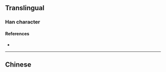 {{character info}}
==Translingual==

===Han character===
{{Han char|rn=75|rad=木|as=10|sn=14|four=|canj=DJMO,XDJMO|ids=⿰木家}}

====References====
* {{Han ref|kx=0543.280|dkj=15250|dj=0931.150|hdz=21270.020|uh=69A2|ud=27042}}

----

==Chinese==
{{zh-see|架}}